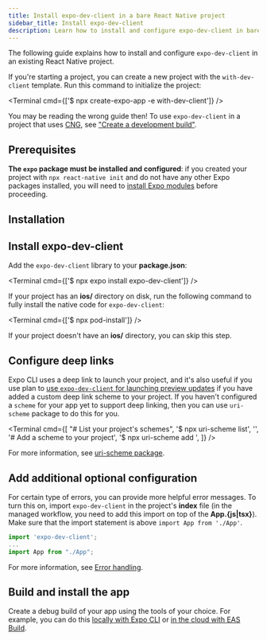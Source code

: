 ```yaml
---
title: Install expo-dev-client in a bare React Native project
sidebar_title: Install expo-dev-client
description: Learn how to install and configure expo-dev-client in bare React Native projects.
---
```



The following guide explains how to install and configure `expo-dev-client` in an existing React Native project.

<Collapsible summary="Do you need to create a new project?">

If you're starting a project, you can create a new project with the `with-dev-client` template. Run this command to initialize the project:

<Terminal cmd={['$ npx create-expo-app -e with-dev-client']} />

</Collapsible>

<Collapsible summary="Do you use Continuous Native Generation (CNG) in your project?">

You may be reading the wrong guide then! To use `expo-dev-client` in a project that uses [CNG](/workflow/continuous-native-generation/), see ["Create a development build"](/develop/development-builds/create-a-build/).

</Collapsible>

## Prerequisites

**The `expo` package must be installed and configured**: if you created your project with `npx react-native init` and do not have any other Expo packages installed, you will need to [install Expo modules](/bare/installing-expo-modules) before proceeding.

## Installation

<Step label="1">

## Install expo-dev-client

Add the `expo-dev-client` library to your **package.json**:

<Terminal cmd={['$ npx expo install expo-dev-client']} />

If your project has an **ios/** directory on disk, run the following command to fully install the native code for `expo-dev-client`:

<Terminal cmd={['$ npx pod-install']} />

If your project doesn't have an **ios/** directory, you can skip this step.

</Step>

<Step label="2">

## Configure deep links

Expo CLI uses a deep link to launch your project, and it's also useful if you use plan to [use `expo-dev-client` for launching preview updates](/eas-update/getting-started/) if you have added a custom deep link scheme to your project. If you haven't configured a `scheme` for your app yet to support deep linking, then you can use `uri-scheme` package to do this for you.

<Terminal
  cmd={[
    "# List your project's schemes",
    '$ npx uri-scheme list',
    '',
    '# Add a scheme to your project',
    '$ npx uri-scheme add <your scheme>',
  ]}
/>

For more information, see [uri-scheme package](https://www.npmjs.com/package/uri-scheme).

</Step>

<Step label="3">

## Add additional optional configuration

For certain type of errors, you can provide more helpful error messages. To turn this on, import `expo-dev-client` in the project's **index** file (in the managed workflow, you need to add this import on top of the **App.&lbrace;js|tsx&rbrace;**). Make sure that the import statement is above `import App from './App'`.

```js
import 'expo-dev-client';
...
import App from "./App";
```

For more information, see [Error handling](/develop/development-builds/use-development-builds/#add-error-handling).

</Step>

<Step label="4">

## Build and install the app

Create a debug build of your app using the tools of your choice. For example, you can do this [locally with Expo CLI](/guides/local-app-development/) or [in the cloud with EAS Build](/develop/development-builds/create-a-build/).

</Step>
